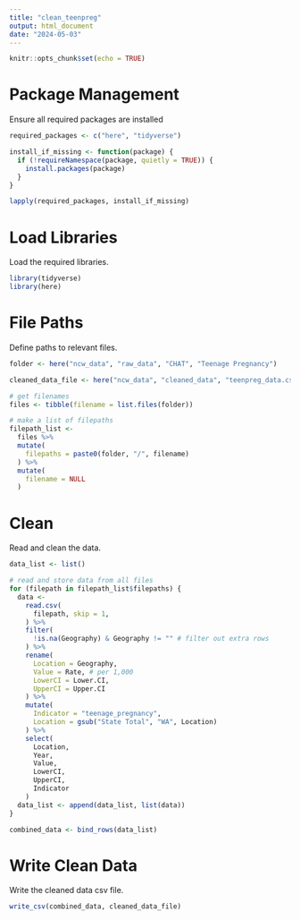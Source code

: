 ```yaml
---
title: "clean_teenpreg"
output: html_document
date: "2024-05-03"
---
```

```r
knitr::opts_chunk$set(echo = TRUE)
```
# Package Management
Ensure all required packages are installed 
```r
required_packages <- c("here", "tidyverse")

install_if_missing <- function(package) {
  if (!requireNamespace(package, quietly = TRUE)) {
    install.packages(package)
  }
}

lapply(required_packages, install_if_missing)
```
# Load Libraries
Load the required libraries. 
```r
library(tidyverse)
library(here)
```
# File Paths
Define paths to relevant files.
```r
folder <- here("ncw_data", "raw_data", "CHAT", "Teenage Pregnancy")

cleaned_data_file <- here("ncw_data", "cleaned_data", "teenpreg_data.csv")

# get filenames
files <- tibble(filename = list.files(folder))

# make a list of filepaths
filepath_list <-
  files %>%
  mutate(
    filepaths = paste0(folder, "/", filename)
  ) %>%
  mutate(
    filename = NULL
  ) 
```
# Clean
Read and clean the data.
```r
data_list <- list()

# read and store data from all files 
for (filepath in filepath_list$filepaths) { 
  data <- 
    read.csv(
      filepath, skip = 1, 
    ) %>%
    filter(
      !is.na(Geography) & Geography != "" # filter out extra rows
    ) %>%
    rename(
      Location = Geography,
      Value = Rate, # per 1,000
      LowerCI = Lower.CI,
      UpperCI = Upper.CI
    ) %>%
    mutate(
      Indicator = "teenage_pregnancy",
      Location = gsub("State Total", "WA", Location)
    ) %>%
    select(
      Location,
      Year,
      Value,
      LowerCI,
      UpperCI,
      Indicator
    )
  data_list <- append(data_list, list(data))
}

combined_data <- bind_rows(data_list)
```
# Write Clean Data
Write the cleaned data csv file.
```r
write_csv(combined_data, cleaned_data_file)
```